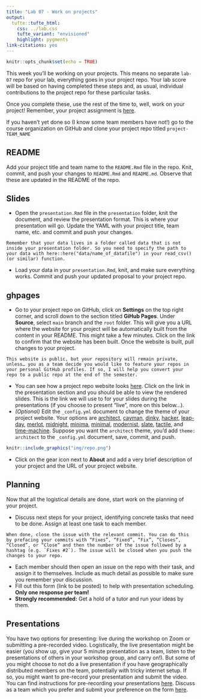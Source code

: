 ```yaml
---
title: "Lab 07 - Work on projects"
output: 
  tufte::tufte_html:
    css: ../lab.css
    tufte_variant: "envisioned"
    highlight: pygments
link-citations: yes
---
```


```r
knitr::opts_chunk$set(echo = TRUE)
```

This week you'll be working on your projects.
This means no separate `lab-07` repo for your lab, everything goes in your project repo.
Your lab score will be based on having completed these steps and, as usual, individual contributions to the project repo for these particular tasks.

Once you complete these, use the rest of the time to, well, work on your project!
Remember, your project assignment is [here](https://www.introds.org/#project).

If you haven't yet done so (I know some team members have not!) go to the course organization on GitHub and clone your project repo titled `project-TEAM_NAME`

## README

Add your project title and team name to the `README.Rmd` file in the repo.
Knit, commit, and push your changes to `README.Rmd` and `README.md`.
Observe that these are updated in the README of the repo.

## Slides

-   Open the `presentation.Rmd` file in the `presentation` folder, knit the document, and review the presentation format. This is where your presentation will go. Update the YAML with your project title, team name, etc. and commit and push your changes.

```marginfigure
Remember that your data lives in a folder called data that is not inside your presentation folder. So you need to specify the path to your data with here::here("data/name_of_datafile") in your read_csv() (or similar) function.
```

-   Load your data in your `presentation.Rmd`, knit, and make sure everything works. Commit and push your updated proposal to your project repo.

## ghpages

-   Go to your project repo on GitHub, click on **Settings** on the top right corner, and scroll down to the section titled **GiHub Pages**. Under **Source**, select `main` branch and the `root` folder. This will give you a URL where the website for your project will be automatically built from the content in your README. This might take a few minutes. Click on the link to confirm that the website has been built. Once the website is built, pull changes to your project.

```marginfigure
This website is public, but your repository will remain private, unless… you as a team decide you would like to feature your repos in your personal GitHub profiles. If so, I will help you convert your repo to a public repo at the end of the semester.
```

-   You can see how a project repo website looks [here](https://ids-s1-20.github.io/project-florence_and_the_machine/). Click on the link in the presentation section and you should be able to view the rendered slides. This is the link we will use to for your slides during the presentations (if you choose to present "live", more on this below...).
-   *(Optional)* Edit the `_config.yml` document to change the theme of your project website. Your options are [architect](https://pages-themes.github.io/architect), [cayman](https://pages-themes.github.io/cayman), [dinky](https://pages-themes.github.io/dinky), [hacker](https://pages-themes.github.io/hacker), [leap-day](https://pages-themes.github.io/leap-day), [merlot](https://pages-themes.github.io/merlot), [midnight](https://pages-themes.github.io/midnight), [minima](https://pages-themes.github.io/minima), [minimal](https://pages-themes.github.io/minimal), [modernist](https://pages-themes.github.io/modernist), [slate](https://pages-themes.github.io/slate), [tactile](https://pages-themes.github.io/tactile), and [time-machine](https://pages-themes.github.io/time-machine). Suppose you want the `architect` theme, you'd add `theme: architect` to the `_config.yml` document, save, commit, and push.

```r
knitr::include_graphics("img/repo.png")
```

-   Click on the gear icon next to **About** and add a very brief description of your project and the URL of your project website.

## Planning

Now that all the logistical details are done, start work on the planning of your project.

-   Discuss next steps for your project, identifying concrete tasks that need to be done. Assign at least one task to each member.

```marginfigure
When done, close the issue with the relevant commit. You can do this by prefacing your commits with “Fixes”, “Fixed”, “Fix”, “Closes”, “Closed”, or “Close” and then the number of the issue followed by a hashtag (e.g. `Fixes #2`). The issue will be closed when you push the changes to your repo.
```

-   Each member should then open an issue on the repo with their task, and assign it to themselves. Include as much detail as possible to make sure you remember your discussion.
-   Fill out this form (link to be posted) to help with presentation scheduling. **Only one response per team!**
-   **Strongly recommended:** Get a hold of a tutor and run your ideas by them.

## Presentations

You have two options for presenting: live during the workshop on Zoom or submitting a pre-recorded video.
Logistically, the live presentation might be easier (you show up, give your 5 minute presentation as a team, listen to the presentations of others in your workshop group, and carry on!).
But some of you might choose to not do a live presentation if you have geographically distributed members on the team, potentially with tricky internet setup.
If so, you might want to pre-record your presentation and submit the video.
You can find instructions for pre-recording your presentations [here](https://docs.google.com/document/d/1FxpFqUbEVpOzp7PWICC8gEvmIKfsNPT3mmQuSufsGHQ/edit?usp=sharing).
Discuss as a team which you prefer and submit your preference on the form [here](https://forms.office.com/Pages/ResponsePage.aspx?id=sAafLmkWiUWHiRCgaTTcYRiRHjHRDWhOuLE_6JyNA0dUOEtKMEE4NUc1TFRZOTZIVEVDWUZJSkVBQi4u).
